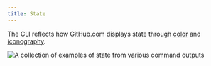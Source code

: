 ```yaml
---
title: State
---
```


The CLI reflects how GitHub.com displays state through [color](/foundations/color) and [iconography](/foundations/iconography).

<img src={State} alt="A collection of examples of state from various command outputs" />

